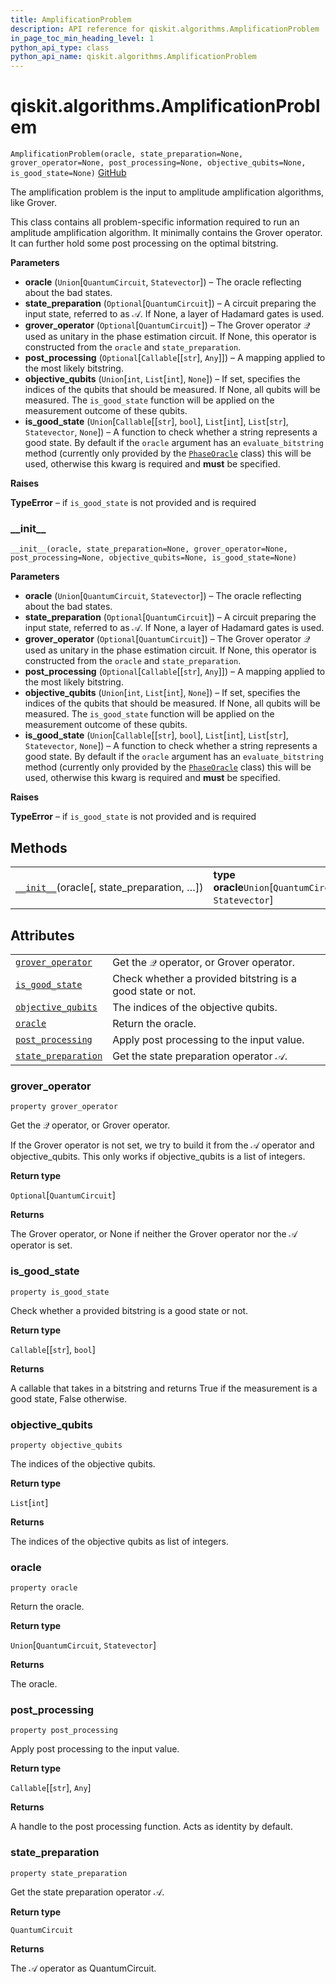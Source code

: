 ```yaml
---
title: AmplificationProblem
description: API reference for qiskit.algorithms.AmplificationProblem
in_page_toc_min_heading_level: 1
python_api_type: class
python_api_name: qiskit.algorithms.AmplificationProblem
---
```


# qiskit.algorithms.AmplificationProblem

<span id="qiskit.algorithms.AmplificationProblem" />

`AmplificationProblem(oracle, state_preparation=None, grover_operator=None, post_processing=None, objective_qubits=None, is_good_state=None)` [GitHub](https://github.com/qiskit/qiskit/tree/stable/0.18/qiskit/algorithms/amplitude_amplifiers/amplification_problem.py "view source code")

The amplification problem is the input to amplitude amplification algorithms, like Grover.

This class contains all problem-specific information required to run an amplitude amplification algorithm. It minimally contains the Grover operator. It can further hold some post processing on the optimal bitstring.

**Parameters**

*   **oracle** (`Union`\[`QuantumCircuit`, `Statevector`]) – The oracle reflecting about the bad states.
*   **state\_preparation** (`Optional`\[`QuantumCircuit`]) – A circuit preparing the input state, referred to as $\mathcal{A}$. If None, a layer of Hadamard gates is used.
*   **grover\_operator** (`Optional`\[`QuantumCircuit`]) – The Grover operator $\mathcal{Q}$ used as unitary in the phase estimation circuit. If None, this operator is constructed from the `oracle` and `state_preparation`.
*   **post\_processing** (`Optional`\[`Callable`\[\[`str`], `Any`]]) – A mapping applied to the most likely bitstring.
*   **objective\_qubits** (`Union`\[`int`, `List`\[`int`], `None`]) – If set, specifies the indices of the qubits that should be measured. If None, all qubits will be measured. The `is_good_state` function will be applied on the measurement outcome of these qubits.
*   **is\_good\_state** (`Union`\[`Callable`\[\[`str`], `bool`], `List`\[`int`], `List`\[`str`], `Statevector`, `None`]) – A function to check whether a string represents a good state. By default if the `oracle` argument has an `evaluate_bitstring` method (currently only provided by the [`PhaseOracle`](qiskit.circuit.library.PhaseOracle "qiskit.circuit.library.PhaseOracle") class) this will be used, otherwise this kwarg is required and **must** be specified.

**Raises**

**TypeError** – if `is_good_state` is not provided and is required

### \_\_init\_\_

<span id="qiskit.algorithms.AmplificationProblem.__init__" />

`__init__(oracle, state_preparation=None, grover_operator=None, post_processing=None, objective_qubits=None, is_good_state=None)`

**Parameters**

*   **oracle** (`Union`\[`QuantumCircuit`, `Statevector`]) – The oracle reflecting about the bad states.
*   **state\_preparation** (`Optional`\[`QuantumCircuit`]) – A circuit preparing the input state, referred to as $\mathcal{A}$. If None, a layer of Hadamard gates is used.
*   **grover\_operator** (`Optional`\[`QuantumCircuit`]) – The Grover operator $\mathcal{Q}$ used as unitary in the phase estimation circuit. If None, this operator is constructed from the `oracle` and `state_preparation`.
*   **post\_processing** (`Optional`\[`Callable`\[\[`str`], `Any`]]) – A mapping applied to the most likely bitstring.
*   **objective\_qubits** (`Union`\[`int`, `List`\[`int`], `None`]) – If set, specifies the indices of the qubits that should be measured. If None, all qubits will be measured. The `is_good_state` function will be applied on the measurement outcome of these qubits.
*   **is\_good\_state** (`Union`\[`Callable`\[\[`str`], `bool`], `List`\[`int`], `List`\[`str`], `Statevector`, `None`]) – A function to check whether a string represents a good state. By default if the `oracle` argument has an `evaluate_bitstring` method (currently only provided by the [`PhaseOracle`](qiskit.circuit.library.PhaseOracle "qiskit.circuit.library.PhaseOracle") class) this will be used, otherwise this kwarg is required and **must** be specified.

**Raises**

**TypeError** – if `is_good_state` is not provided and is required

## Methods

|                                                                                                                                                    |                                                          |
| -------------------------------------------------------------------------------------------------------------------------------------------------- | -------------------------------------------------------- |
| [`__init__`](#qiskit.algorithms.AmplificationProblem.__init__ "qiskit.algorithms.AmplificationProblem.__init__")(oracle\[, state\_preparation, …]) | **type oracle**`Union`\[`QuantumCircuit`, `Statevector`] |

## Attributes

|                                                                                                                                             |                                                            |
| ------------------------------------------------------------------------------------------------------------------------------------------- | ---------------------------------------------------------- |
| [`grover_operator`](#qiskit.algorithms.AmplificationProblem.grover_operator "qiskit.algorithms.AmplificationProblem.grover_operator")       | Get the $\mathcal{Q}$ operator, or Grover operator.        |
| [`is_good_state`](#qiskit.algorithms.AmplificationProblem.is_good_state "qiskit.algorithms.AmplificationProblem.is_good_state")             | Check whether a provided bitstring is a good state or not. |
| [`objective_qubits`](#qiskit.algorithms.AmplificationProblem.objective_qubits "qiskit.algorithms.AmplificationProblem.objective_qubits")    | The indices of the objective qubits.                       |
| [`oracle`](#qiskit.algorithms.AmplificationProblem.oracle "qiskit.algorithms.AmplificationProblem.oracle")                                  | Return the oracle.                                         |
| [`post_processing`](#qiskit.algorithms.AmplificationProblem.post_processing "qiskit.algorithms.AmplificationProblem.post_processing")       | Apply post processing to the input value.                  |
| [`state_preparation`](#qiskit.algorithms.AmplificationProblem.state_preparation "qiskit.algorithms.AmplificationProblem.state_preparation") | Get the state preparation operator $\mathcal{A}$.          |

### grover\_operator

<span id="qiskit.algorithms.AmplificationProblem.grover_operator" />

`property grover_operator`

Get the $\mathcal{Q}$ operator, or Grover operator.

If the Grover operator is not set, we try to build it from the $\mathcal{A}$ operator and objective\_qubits. This only works if objective\_qubits is a list of integers.

**Return type**

`Optional`\[`QuantumCircuit`]

**Returns**

The Grover operator, or None if neither the Grover operator nor the $\mathcal{A}$ operator is set.

### is\_good\_state

<span id="qiskit.algorithms.AmplificationProblem.is_good_state" />

`property is_good_state`

Check whether a provided bitstring is a good state or not.

**Return type**

`Callable`\[\[`str`], `bool`]

**Returns**

A callable that takes in a bitstring and returns True if the measurement is a good state, False otherwise.

### objective\_qubits

<span id="qiskit.algorithms.AmplificationProblem.objective_qubits" />

`property objective_qubits`

The indices of the objective qubits.

**Return type**

`List`\[`int`]

**Returns**

The indices of the objective qubits as list of integers.

### oracle

<span id="qiskit.algorithms.AmplificationProblem.oracle" />

`property oracle`

Return the oracle.

**Return type**

`Union`\[`QuantumCircuit`, `Statevector`]

**Returns**

The oracle.

### post\_processing

<span id="qiskit.algorithms.AmplificationProblem.post_processing" />

`property post_processing`

Apply post processing to the input value.

**Return type**

`Callable`\[\[`str`], `Any`]

**Returns**

A handle to the post processing function. Acts as identity by default.

### state\_preparation

<span id="qiskit.algorithms.AmplificationProblem.state_preparation" />

`property state_preparation`

Get the state preparation operator $\mathcal{A}$.

**Return type**

`QuantumCircuit`

**Returns**

The $\mathcal{A}$ operator as QuantumCircuit.

